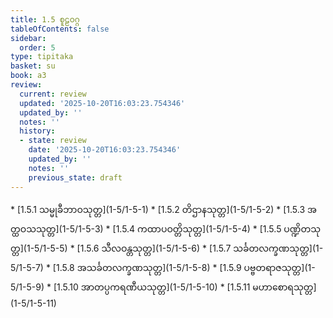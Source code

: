 ```yaml
---
title: 1.5 စူဠဝဂ္ဂ
tableOfContents: false
sidebar:
  order: 5
type: tipitaka
basket: su
book: a3
review:
  current: review
  updated: '2025-10-20T16:03:23.754346'
  updated_by: ''
  notes: ''
  history:
  - state: review
    date: '2025-10-20T16:03:23.754346'
    updated_by: ''
    notes: ''
    previous_state: draft
---
```



<DynamicBreadcrumb />


<ReviewStatus review={frontmatter.review} showDetails={true} />

<HypothesisAnnotation frontmatter={frontmatter} />



<TableOfContents book="a3" section="1.5">
* [1.5.1 သမ္မုခီဘာဝသုတ္တ](1-5/1-5-1)
* [1.5.2 တိဌာနသုတ္တ](1-5/1-5-2)
* [1.5.3 အတ္ထဝသသုတ္တ](1-5/1-5-3)
* [1.5.4 ကထာပဝတ္တိသုတ္တ](1-5/1-5-4)
* [1.5.5 ပဏ္ဍိတသုတ္တ](1-5/1-5-5)
* [1.5.6 သီလဝန္တသုတ္တ](1-5/1-5-6)
* [1.5.7 သင်္ခတလက္ခဏသုတ္တ](1-5/1-5-7)
* [1.5.8 အသင်္ခတလက္ခဏသုတ္တ](1-5/1-5-8)
* [1.5.9 ပဗ္ဗတရာဇသုတ္တ](1-5/1-5-9)
* [1.5.10 အာတပ္ပကရဏီယသုတ္တ](1-5/1-5-10)
* [1.5.11 မဟာစောရသုတ္တ](1-5/1-5-11)
</TableOfContents>